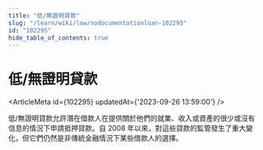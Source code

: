 ```yaml
---
title: "低/無證明貸款"
slug: "/learn/wiki/low/nodocumentationloan-102295"
id: "102295"
hide_table_of_contents: true
---
```



# 低/無證明貸款

<ArticleMeta id={102295} updatedAt={'2023-09-26 13:59:00'} />
<div className='border-solid border-b border-t-0 my-4 border-[var(--ifm-color-gray-300)]' />

低/無證明貸款允許潛在借款人在提供關於他們的就業、收入或資產的很少或沒有信息的情況下申請抵押貸款。自 2008 年以來，對這些貸款的監管發生了重大變化，但它們仍然是非傳統金融情況下某些借款人的選擇。
